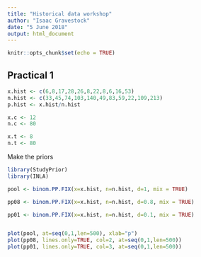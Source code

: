 ```yaml
---
title: "Historical data workshop"
author: "Isaac Gravestock"
date: "5 June 2018"
output: html_document
---
```


```r
knitr::opts_chunk$set(echo = TRUE)
```

## Practical 1


```r
x.hist <- c(6,8,17,28,26,8,22,8,6,16,53)
n.hist <- c(33,45,74,103,140,49,83,59,22,109,213)
p.hist <- x.hist/n.hist

x.c <- 12
n.c <- 80

x.t <- 8
n.t <- 80
```

Make the priors

```r

library(StudyPrior)
library(INLA)

pool <- binom.PP.FIX(x=x.hist, n=n.hist, d=1, mix = TRUE)

pp08 <- binom.PP.FIX(x=x.hist, n=n.hist, d=0.8, mix = TRUE)

pp01 <- binom.PP.FIX(x=x.hist, n=n.hist, d=0.1, mix = TRUE)


plot(pool, at=seq(0,1,len=500), xlab="p")
plot(pp08, lines.only=TRUE, col=2, at=seq(0,1,len=500))
plot(pp01, lines.only=TRUE, col=3, at=seq(0,1,len=500))
```

